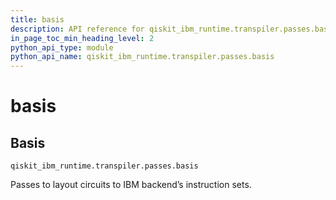 ```yaml
---
title: basis
description: API reference for qiskit_ibm_runtime.transpiler.passes.basis
in_page_toc_min_heading_level: 2
python_api_type: module
python_api_name: qiskit_ibm_runtime.transpiler.passes.basis
---
```


<span id="module-qiskit_ibm_runtime.transpiler.passes.basis" />

# basis

<span id="basis-qiskit-ibm-runtime-transpiler-passes-basis" />

## Basis

<span id="module-qiskit_ibm_runtime.transpiler.passes.basis" />

`qiskit_ibm_runtime.transpiler.passes.basis`

Passes to layout circuits to IBM backend’s instruction sets.

